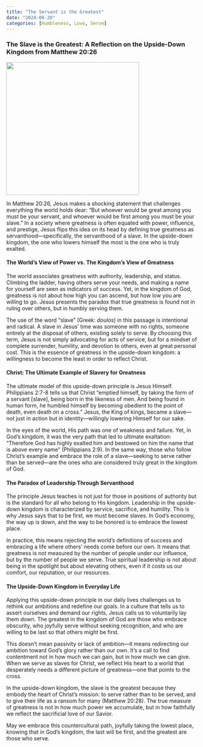 ```yaml
---
title: "The Servant is the Greatest"
date: "2024-08-20"
categories: [Humbleness, Love, Serve]
---
```


### The Slave is the Greatest: A Reflection on the Upside-Down Kingdom from Matthew 20:26

![](service.jpeg){fig-align="center" width="350"}

In Matthew 20:26, Jesus makes a shocking statement that challenges everything the world holds dear: “But whoever would be great among you must be your servant, and whoever would be first among you must be your slave.” In a society where greatness is often equated with power, influence, and prestige, Jesus flips this idea on its head by defining true greatness as servanthood—specifically, the servanthood of a slave. In the upside-down kingdom, the one who lowers himself the most is the one who is truly exalted.

#### The World’s View of Power vs. The Kingdom’s View of Greatness

The world associates greatness with authority, leadership, and status. Climbing the ladder, having others serve your needs, and making a name for yourself are seen as indicators of success. Yet, in the kingdom of God, greatness is not about how high you can ascend, but how low you are willing to go. Jesus presents the paradox that true greatness is found not in ruling over others, but in humbly serving them.

The use of the word “slave” (Greek: *doulos*) in this passage is intentional and radical. A slave in Jesus’ time was someone with no rights, someone entirely at the disposal of others, existing solely to serve. By choosing this term, Jesus is not simply advocating for acts of service, but for a mindset of complete surrender, humility, and devotion to others, even at great personal cost. This is the essence of greatness in the upside-down kingdom: a willingness to become the least in order to reflect Christ.

#### Christ: The Ultimate Example of Slavery for Greatness

The ultimate model of this upside-down principle is Jesus Himself. Philippians 2:7-8 tells us that Christ “emptied himself, by taking the form of a servant \[slave\], being born in the likeness of men. And being found in human form, he humbled himself by becoming obedient to the point of death, even death on a cross.” Jesus, the King of kings, became a slave—not just in action but in identity—willingly lowering Himself for our sake.

In the eyes of the world, His path was one of weakness and failure. Yet, in God’s kingdom, it was the very path that led to ultimate exaltation: “Therefore God has highly exalted him and bestowed on him the name that is above every name” (Philippians 2:9). In the same way, those who follow Christ’s example and embrace the role of a slave—seeking to serve rather than be served—are the ones who are considered truly great in the kingdom of God.

#### The Paradox of Leadership Through Servanthood

The principle Jesus teaches is not just for those in positions of authority but is the standard for all who belong to His kingdom. Leadership in the upside-down kingdom is characterized by service, sacrifice, and humility. This is why Jesus says that to be first, we must become slaves. In God’s economy, the way up is down, and the way to be honored is to embrace the lowest place.

In practice, this means rejecting the world’s definitions of success and embracing a life where others’ needs come before our own. It means that greatness is not measured by the number of people under our influence, but by the number of people we serve. True spiritual leadership is not about being in the spotlight but about elevating others, even if it costs us our comfort, our reputation, or our resources.

#### The Upside-Down Kingdom in Everyday Life

Applying this upside-down principle in our daily lives challenges us to rethink our ambitions and redefine our goals. In a culture that tells us to assert ourselves and demand our rights, Jesus calls us to voluntarily lay them down. The greatest in the kingdom of God are those who embrace obscurity, who joyfully serve without seeking recognition, and who are willing to be last so that others might be first.

This doesn’t mean passivity or lack of ambition—it means redirecting our ambition toward God’s glory rather than our own. It’s a call to find contentment not in how much we can gain, but in how much we can give. When we serve as slaves for Christ, we reflect His heart to a world that desperately needs a different picture of greatness—one that points to the cross.

In the upside-down kingdom, the slave is the greatest because they embody the heart of Christ’s mission: to serve rather than to be served, and to give their life as a ransom for many (Matthew 20:28). The true measure of greatness is not in how much power we accumulate, but in how faithfully we reflect the sacrificial love of our Savior.

May we embrace this countercultural path, joyfully taking the lowest place, knowing that in God’s kingdom, the last will be first, and the greatest are those who serve.

